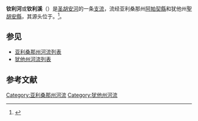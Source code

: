 '''钦利河'''或'''钦利溪'''（{{lang-en|Chinle Creek}}）是[[圣胡安河_(科罗拉多河支流)|圣胡安河]]的一条[[支流|支流]]，流经亚利桑那州[[阿帕契縣|阿帕契縣]]和犹他州[[聖胡安縣_(猶他州)|聖胡安縣]]，其源头位于{{Coord|36|53|40|N|109|44|37|W|display=inline}}。<ref>{{Gnis|1426595|Chinle Creek}}</ref>。

== 参见 ==
* [[亚利桑那州河流列表|亚利桑那州河流列表]]
* [[犹他州河流列表|犹他州河流列表]]

== 参考文献 ==
{{Reflist}}

[[Category:亚利桑那州河流|Category:亚利桑那州河流]]
[[Category:犹他州河流|Category:犹他州河流]]